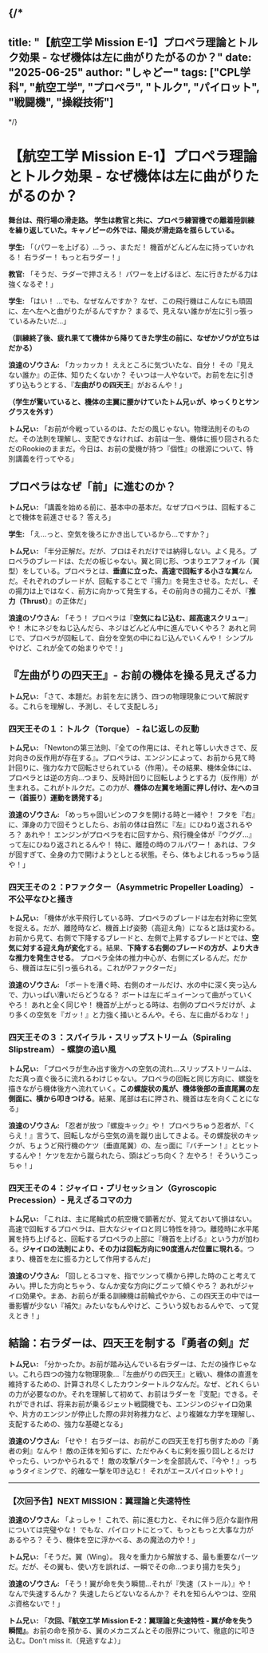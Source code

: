 
{/*
---
title: "【航空工学 Mission E-1】プロペラ理論とトルク効果 - なぜ機体は左に曲がりたがるのか？"
date: "2025-06-25"
author: "しゃどー"
tags: ["CPL学科", "航空工学", "プロペラ", "トルク", "パイロット", "戦闘機", "操縦技術"]
---
*/}

# 【航空工学 Mission E-1】プロペラ理論とトルク効果 - なぜ機体は左に曲がりたがるのか？

**舞台は、飛行場の滑走路。**
**学生は教官と共に、プロペラ練習機での離着陸訓練を繰り返していた。キャノピーの外では、陽炎が滑走路を揺らしている。**

**学生:** 「（パワーを上げる）…うっ、まただ！ 機首がどんどん左に持っていかれる！ 右ラダー！ もっと右ラダー！」

**教官:** 「そうだ、ラダーで押さえろ！ パワーを上げるほど、左に行きたがる力は強くなるぞ！」

**学生:** 「はい！ …でも、なぜなんですか？ なぜ、この飛行機はこんなにも頑固に、左へ左へと曲がりたがるんですか？ まるで、見えない誰かが左に引っ張っているみたいだ…」

**（訓練終了後、疲れ果てて機体から降りてきた学生の前に、なぜかゾウが立ちはだかる）**

**浪速のゾウさん:** 「カッカッカ！ ええところに気づいたな、自分！ その『見えない誰か』の正体、知りたくないか？ そいつは一人やないで。お前を左に引きずり込もうとする、『**左曲がりの四天王**』がおるんや！」

**（学生が驚いていると、機体の主翼に腰かけていたトム兄ぃが、ゆっくりとサングラスを外す）**

**トム兄ぃ:** 「お前が今戦っているのは、ただの風じゃない。物理法則そのものだ。その法則を理解し、支配できなければ、お前は一生、機体に振り回されるただのRookieのままだ。今日は、お前の愛機が持つ『個性』の根源について、特別講義を行ってやる」

## プロペラはなぜ「前」に進むのか？

**トム兄ぃ:** 「講義を始める前に、基本中の基本だ。なぜプロペラは、回転することで機体を前進させる？ 答えろ」

**学生:** 「え…っと、空気を後ろにかき出しているから…ですか？」

**トム兄ぃ:** 「半分正解だ。だが、プロはそれだけでは納得しない。よく見ろ。プロペラのブレードは、ただの板じゃない。翼と同じ形、つまりエアフォイル（翼型）をしている。プロペラとは、<Highlight>**垂直に立った、高速で回転する小さな翼**</Highlight>なんだ。それぞれのブレードが、回転することで『揚力』を発生させる。ただし、その揚力は上ではなく、前方に向かって発生する。その前向きの揚力こそが、『**推力（Thrust）**』の正体だ」

**浪速のゾウさん:** 「そう！ プロペラは『**空気にねじ込む、超高速スクリュー**』や！ 木にネジをねじ込んだら、ネジはどんどん中に進んでいくやろ？ あれと同じで、プロペラが回転して、自分を空気の中にねじ込んでいくんや！ シンプルやけど、これが全ての始まりやで！」

## 『左曲がりの四天王』- お前の機体を操る見えざる力

**トム兄ぃ:** 「さて、本題だ。お前を左に誘う、四つの物理現象について解説する。これらを理解し、予測し、そして支配しろ」

### 四天王その１：トルク（Torque） - ねじ返しの反動

**トム兄ぃ:** 「Newtonの第三法則、『全ての作用には、それと等しい大きさで、反対向きの反作用が存在する』。プロペラは、エンジンによって、お前から見て時計回りに、強力な力で回転させられている（作用）。その結果、機体全体には、プロペラとは逆の方向…つまり、反時計回りに回転しようとする力（反作用）が生まれる。これがトルクだ。この力が、<Highlight>**機体の左翼を地面に押し付け、左へのヨー（首振り）運動を誘発する**</Highlight>」

**浪速のゾウさん:** 「めっちゃ固いビンのフタを開ける時と一緒や！ フタを『右』に、渾身の力で回そうとしたら、お前の体は自然に『左』にひねり返されるやろ？ あれや！ エンジンがプロペラを右に回すから、飛行機全体が『ウググ…』って左にひねり返されとるんや！ 特に、離陸の時のフルパワー！ あれは、フタが固すぎて、全身の力で開けようとしとる状態。そら、体もよじれるっちゅう話や！」

### 四天王その２：Pファクター（Asymmetric Propeller Loading） - 不公平なひと掻き

**トム兄ぃ:** 「機体が水平飛行している時、プロペラのブレードは左右対称に空気を捉える。だが、離陸時など、機首上げ姿勢（高迎え角）になると話は変わる。お前から見て、右側で下降するブレードと、左側で上昇するブレードとでは、**空気に対する迎え角が変化**する。結果、<Highlight>**下降する右側のブレードの方が、より大きな推力を発生させる**</Highlight>。 プロペラ全体の推力中心が、右側にズレるんだ。だから、機首は左に引っ張られる。これがPファクターだ」

**浪速のゾウさん:** 「ボートを漕ぐ時、右側のオールだけ、水の中に深く突っ込んで、力いっぱい漕いだらどうなる？ ボートは左にギュイーンって曲がっていくやろ！ あれと全く同じや！ 機首が上がっとる時は、右側のプロペラだけが、より多くの空気を『ガッ！』と力強く掻いとるんや。そら、左に曲がるわな！」

### 四天王その３：スパイラル・スリップストリーム（Spiraling Slipstream） - 螺旋の追い風

**トム兄ぃ:** 「プロペラが生み出す後方への空気の流れ…スリップストリームは、ただ真っ直ぐ後ろに流れるわけじゃない。プロペラの回転と同じ方向に、螺旋を描きながら機体後方へ流れていく。<Highlight>**この螺旋状の風が、機体後部の垂直尾翼の左側面に、横から叩きつける**</Highlight>。結果、尾部は右に押され、機首は左を向くことになる」

**浪速のゾウさん:** 「忍者が放つ『螺旋キック』や！ プロペラちゅう忍者が、『くらえ！』言うて、回転しながら空気の渦を蹴り出してきよる。その螺旋状のキックが、ちょうど飛行機のケツ（垂直尾翼）の、左っ面に『バチーン！』とヒットするんや！ ケツを左から蹴られたら、頭はどっち向く？ 左やろ！ そういうこっちゃ！」

### 四天王その４：ジャイロ・プリセッション（Gyroscopic Precession）- 見えざるコマの力

**トム兄ぃ:** 「これは、主に尾輪式の航空機で顕著だが、覚えておいて損はない。高速で回転するプロペラは、巨大なジャイロと同じ特性を持つ。離陸時に水平尾翼を持ち上げると、回転するプロペラの上部に『機首を上げる』という力が加わる。<Highlight>**ジャイロの法則により、その力は回転方向に90度進んだ位置に現れる**</Highlight>。つまり、機首を左に振る力として作用するんだ」

**浪速のゾウさん:** 「回しとるコマを、指でツンって横から押した時のこと考えてみい。押した方向とちゃう、なんか変な方向にグニッて傾くやろ？ あれがジャイロ効果や。まあ、お前らが乗る訓練機は前輪式やから、この四天王の中では一番影響が少ない『補欠』みたいなもんやけど、こういう奴もおるんやで、って覚えとき！」

## 結論：右ラダーは、四天王を制する『勇者の剣』だ

**トム兄ぃ:** 「分かったか。お前が踏み込んでいる右ラダーは、ただの操作じゃない。これら四つの強力な物理現象…『左曲がりの四天王』と戦い、機体の直進を維持するための、<Highlight>計算され尽くしたカウンタートルク</Highlight>なんだ。なぜ、どれくらいの力が必要なのか。それを理解して初めて、お前はラダーを『支配』できる。それができれば、将来お前が乗るジェット戦闘機でも、エンジンのジャイロ効果や、片方のエンジンが停止した際の非対称推力など、より複雑な力学を理解し、支配するための、強力な基礎となる」

**浪速のゾウさん:** 「せや！ 右ラダーは、お前がこの四天王を打ち倒すための『勇者の剣』なんや！ 敵の正体を知らずに、ただやみくもに剣を振り回しとるだけやったら、いつかやられるで！ 敵の攻撃パターンを全部読んで、『今や！』っちゅうタイミングで、的確な一撃を叩き込む！ それがエースパイロットや！」

---

### **【次回予告】NEXT MISSION：翼理論と失速特性**

**浪速のゾウさん:** 「よっしゃ！ これで、前に進む力と、それに伴う厄介な副作用については完璧やな！ でもな、パイロットにとって、もっともっと大事な力があるやろ？ そう、機体を空に浮かべる、あの魔法の力や！」

**トム兄ぃ:** 「そうだ。翼（Wing）。 我々を重力から解放する、最も重要なパーツだ。だが、その翼も、使い方を誤れば、一瞬でその命…つまり揚力を失う」

**浪速のゾウさん:** 「そう！翼が命を失う瞬間…それが『失速（ストール）』や！ なんで失速するんか？ 失速したらどないなるんか？ それを知らんやつは、空飛ぶ資格ないで！」

**トム兄ぃ:** 「**次回、『航空工学 Mission E-2：翼理論と失速特性 - 翼が命を失う瞬間』**。お前の命を預かる、翼のメカニズムとその限界について、徹底的に叩き込む。Don't miss it.（見逃すなよ）」

